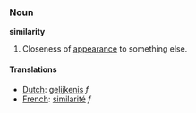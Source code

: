 ===Noun===
'''similarity'''

#Closeness of [[appearance]] to something else.

====Translations====
*[[Dutch]]: [[gelijkenis]] ''f''
*[[French]]: [[similarité]] ''f''